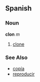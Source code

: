 == Spanish ==
=== Noun ===
'''clon''' ''m''
# [[clone]]


=== See Also ===
*[[copía]]
*[[reproducir]]